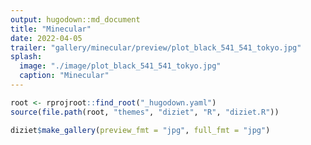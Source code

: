```yaml
---
output: hugodown::md_document
title: "Minecular"
date: 2022-04-05
trailer: "gallery/minecular/preview/plot_black_541_541_tokyo.jpg"
splash:
  image: "./image/plot_black_541_541_tokyo.jpg"
  caption: "Minecular"
---
```


```r
root <- rprojroot::find_root("_hugodown.yaml")
source(file.path(root, "themes", "diziet", "R", "diziet.R"))
```

```r
diziet$make_gallery(preview_fmt = "jpg", full_fmt = "jpg")
```
